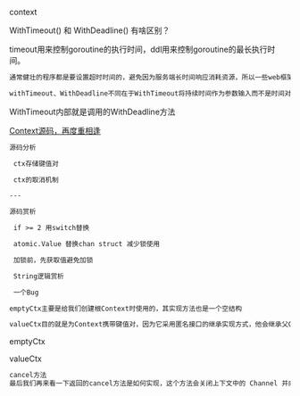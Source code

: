 



context

WithTimeout() 和 WithDeadline() 有啥区别？

timeout用来控制goroutine的执行时间，ddl用来控制goroutine的最长执行时间。

```markdown
通常健壮的程序都是要设置超时时间的，避免因为服务端长时间响应消耗资源，所以一些web框架或rpc框架都会采用withTimeout或者withDeadline来做超时控制，当一次请求到达我们设置的超时时间，就会及时取消，不在往下执行。withTimeout和withDeadline作用是一样的，就是传递的时间参数不同而已，他们都会通过传入的时间来自动取消Context，这里要注意的是他们都会返回一个cancelFunc方法，通过调用这个方法可以达到提前进行取消，不过在使用的过程还是建议在自动取消后也调用cancelFunc去停止定时减少不必要的资源浪费。

withTimeout、WithDeadline不同在于WithTimeout将持续时间作为参数输入而不是时间对象，这两个方法使用哪个都是一样的，看业务场景和个人习惯了，因为本质withTimout内部也是调用的WithDeadline。
```

WithTimeout内部就是调用的WithDeadline方法


[Context源码，再度重相逢](https://mp.weixin.qq.com/s?__biz=MzAxMTA4Njc0OQ==&mid=2651450798&idx=3&sn=6f59d1c66137ee7b785644dfd7fb0679)

```markdown
源码分析

 ctx存储键值对

 ctx的取消机制

---

源码赏析

 if >= 2 用switch替换

 atomic.Value 替换chan struct 减少锁使用

 加锁前，先获取值避免加锁

 String逻辑赏析

 一个Bug
```


```markdown
emptyCtx主要是给我们创建根Context时使用的，其实现方法也是一个空结构

valueCtx目的就是为Context携带键值对，因为它采用匿名接口的继承实现方式，他会继承父Context，也就相当于嵌入Context当中了
```

emptyCtx

valueCtx


```markdown
cancel方法
最后我们再来看一下返回的cancel方法是如何实现，这个方法会关闭上下文中的 Channel 并向所有的子上下文同步取消信号：
```


